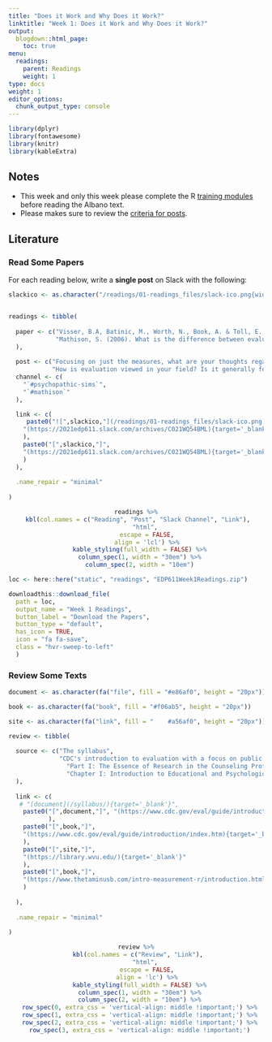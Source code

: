 ```yaml
---
title: "Does it Work and Why Does it Work?"
linktitle: "Week 1: Does it Work and Why Does it Work?"
output:
  blogdown::html_page:
    toc: true
menu:
  readings:
    parent: Readings
    weight: 1
type: docs
weight: 1
editor_options: 
  chunk_output_type: console
---
```

<style>
  .hvr-sweep-to-left {
    display: inline-block;
    vertical-align: middle;
    -webkit-transform: perspective(1px) translateZ(0);
    transform: perspective(1px) translateZ(0);
    box-shadow: 0 0 1px rgba(0, 0, 0, 0);
    position: relative;
    -webkit-transition-property: color;
    transition-property: color;
    -webkit-transition-duration: 0.25s;
    transition-duration: 0.25s;
  }

.hvr-sweep-to-left:before {
  content: "";
  position: absolute;
  z-index: -1;
  top: 0;
  left: 0;
  right: 0;
  bottom: 0;
  background: #175676;
    -webkit-transform: scaleX(0);
  transform: scaleX(0);
  -webkit-transform-origin: 100% 50%;
  transform-origin: 100% 50%;
  -webkit-transition-property: transform;
  transition-property: transform;
  -webkit-transition-duration: 0.3s;
  transition-duration: 0.3s;
  -webkit-transition-timing-function: ease-out;
  transition-timing-function: ease-out;
}

.hvr-sweep-to-left:hover, .hvr-sweep-to-left:focus, .hvr-sweep-to-left:active {
  color: white;
}

.hvr-sweep-to-left:hover:before, .hvr-sweep-to-left:focus:before, .hvr-sweep-to-left:active:before {
  -webkit-transform: scaleX(1);
  transform: scaleX(1);
}
</style>
  
```r
library(dplyr)
library(fontawesome)
library(knitr)
library(kableExtra)
```

## Notes
- This week and only this week please complete the R [training modules](/datacamp/) before reading the Albano text.
- Please makes sure to review the [criteria for posts](/readings/#note-about-corresponding-posts-on-slack).

## Literature

### Read Some Papers
For each reading below, write a **single post** on Slack with the following:


```r

slackico <- as.character("/readings/01-readings_files/slack-ico.png{width=20px}")


readings <- tibble(
  
  paper <- c("Visser, B.A, Batinic, M., Worth, N., Book, A. & Toll, E. (2020). Psychopathic Sims: Testing the Cheater-Hawk Hypothesis in a Video Game. *Evolutionary Psychological Science 6* 229–240.", 
             "Mathison, S. (2006). What is the difference between evaluation and research - and why do we care? In N.L. Smith and P.R. Brandon (Eds.) *Fundamental issues in evaluation*. Guilford Press."
  ),
  
  post <- c("Focusing on just the measures, what are your thoughts regarding the validity and reliability of the study?",
            "How is evaluation viewed in your field? Is it generally feared, welcomed, both, neither?"),
  channel <- c(
    "`#psychopathic-sims`",
    "`#mathison`"                    
  ),

  link <- c(
     paste0("![",slackico,"](/readings/01-readings_files/slack-ico.png){width=20px}",
    "(https://2021edp611.slack.com/archives/C021WQ54BML){target='_blank'}"
    ),
    paste0("[",slackico,"]",
    "(https://2021edp611.slack.com/archives/C021WQ54BML){target='_blank'}"
    )
  ),
  
  .name_repair = "minimal"
  
)

```

<center>
```r
readings %>%
  kbl(col.names = c("Reading", "Post", "Slack Channel", "Link"), 
      "html", 
      escape = FALSE,
      align = 'lcl') %>%
  kable_styling(full_width = FALSE) %>%
  column_spec(1, width = "30em") %>%
  column_spec(2, width = "10em")
```
</center>

```r
loc <- here::here("static", "readings", "EDP611Week1Readings.zip")

downloadthis::download_file(
  path = loc,
  output_name = "Week 1 Readings",
  button_label = "Download the Papers",
  button_type = "default",
  has_icon = TRUE,
  icon = "fa fa-save",
  class = "hvr-sweep-to-left"
  )
```

### Review Some Texts


```r

document <- as.character(fa("file", fill = "#e86af0", height = "20px"))

book <- as.character(fa("book", fill = "#f06ab5", height = "20px"))

site <- as.character(fa("link", fill = "	#a56af0", height = "20px"))

review <- tibble(
  
  source <- c("The syllabus", 
              "CDC's introduction to evaluation with a focus on public health",
                "Part I: The Essence of Research in the Counseling Profession covering Chapters 1-4 in Balkin & Kleist",
                "Chapter I: Introduction to Educational and Psychological Measurement Using R in Albano"
  ),
  
  link <- c(
   # "[document](/syllabus/){target='_blank'}",
    paste0("[",document,"]", "(https://www.cdc.gov/eval/guide/introduction/index.htm){target='_blank'}"
           ),
    paste0("[",book,"]",
    "(https://www.cdc.gov/eval/guide/introduction/index.htm){target='_blank'}"
    ),
    paste0("[",site,"]",
    "(https://library.wvu.edu/){target='_blank'}"
    ),
    paste0("[",book,"]",
    "(https://www.thetaminusb.com/intro-measurement-r/introduction.html)^[It is absolutely fine if you cannot understand some of what is presented, especially the syntax. Copy and paste the code into your R console to follow along.]"
    )
    
  ),
  
  .name_repair = "minimal"
  
)

```

<center>
```r
review %>%
  kbl(col.names = c("Review", "Link"), 
      "html", 
      escape = FALSE,
      align = 'lc') %>%
  kable_styling(full_width = FALSE) %>%
  column_spec(1, width = "30em") %>%
  column_spec(2, width = "10em") %>%
  row_spec(0, extra_css = 'vertical-align: middle !important;') %>%
  row_spec(1, extra_css = 'vertical-align: middle !important;') %>%
  row_spec(2, extra_css = 'vertical-align: middle !important;') %>%
  row_spec(3, extra_css = 'vertical-align: middle !important;')
```
</center>


